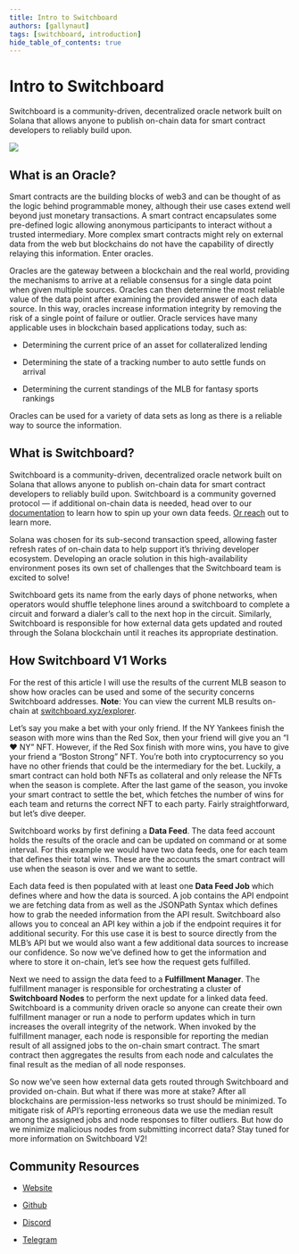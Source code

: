 ```yaml
---
title: Intro to Switchboard
authors: [gallynaut]
tags: [switchboard, introduction]
hide_table_of_contents: true
---
```


# Intro to Switchboard

Switchboard is a community-driven, decentralized oracle network built on Solana
that allows anyone to publish on-chain data for smart contract developers to
reliably build upon.

![](./assets/2021-09-22-Intro-to-Switchboard_Banner.png)

## What is an Oracle?

Smart contracts are the building blocks of web3 and can be thought of as the
logic behind programmable money, although their use cases extend well beyond
just monetary transactions. A smart contract encapsulates some pre-defined logic
allowing anonymous participants to interact without a trusted intermediary. More
complex smart contracts might rely on external data from the web but blockchains
do not have the capability of directly relaying this information. Enter oracles.

Oracles are the gateway between a blockchain and the real world, providing the
mechanisms to arrive at a reliable consensus for a single data point when given
multiple sources. Oracles can then determine the most reliable value of the data
point after examining the provided answer of each data source. In this way,
oracles increase information integrity by removing the risk of a single point of
failure or outlier. Oracle services have many applicable uses in blockchain
based applications today, such as:

- Determining the current price of an asset for collateralized lending

- Determining the state of a tracking number to auto settle funds on arrival

- Determining the current standings of the MLB for fantasy sports rankings

Oracles can be used for a variety of data sets as long as there is a reliable
way to source the information.

<!--truncate-->

## What is Switchboard?

Switchboard is a community-driven, decentralized oracle network built on Solana
that allows anyone to publish on-chain data for smart contract developers to
reliably build upon. Switchboard is a community governed protocol — if
additional on-chain data is needed, head over to our
[documentation](https://app.gitbook.com/@switchboard-1/s/switchboard/) to learn
how to spin up your own data feeds. [Or reach](mailto:hello@switchboard.xyz) out
to learn more.

Solana was chosen for its sub-second transaction speed, allowing faster refresh
rates of on-chain data to help support it’s thriving developer ecosystem.
Developing an oracle solution in this high-availability environment poses its
own set of challenges that the Switchboard team is excited to solve!

Switchboard gets its name from the early days of phone networks, when operators
would shuffle telephone lines around a switchboard to complete a circuit and
forward a dialer’s call to the next hop in the circuit. Similarly, Switchboard
is responsible for how external data gets updated and routed through the Solana
blockchain until it reaches its appropriate destination.

## How Switchboard V1 Works

For the rest of this article I will use the results of the current MLB season to
show how oracles can be used and some of the security concerns Switchboard
addresses. **Note**: You can view the current MLB results on-chain at
[switchboard.xyz/explorer](https://switchboard.xyz/explorer).

Let’s say you make a bet with your only friend. If the NY Yankees finish the
season with more wins than the Red Sox, then your friend will give you an “I ❤
NY” NFT. However, if the Red Sox finish with more wins, you have to give your
friend a “Boston Strong” NFT. You’re both into cryptocurrency so you have no
other friends that could be the intermediary for the bet. Luckily, a smart
contract can hold both NFTs as collateral and only release the NFTs when the
season is complete. After the last game of the season, you invoke your smart
contract to settle the bet, which fetches the number of wins for each team and
returns the correct NFT to each party. Fairly straightforward, but let’s dive
deeper.

Switchboard works by first defining a **Data Feed**. The data feed account holds
the results of the oracle and can be updated on command or at some interval. For
this example we would have two data feeds, one for each team that defines their
total wins. These are the accounts the smart contract will use when the season
is over and we want to settle.

Each data feed is then populated with at least one **Data Feed Job** which
defines where and how the data is sourced. A job contains the API endpoint we
are fetching data from as well as the JSONPath Syntax which defines how to grab
the needed information from the API result. Switchboard also allows you to
conceal an API key within a job if the endpoint requires it for additional
security. For this use case it is best to source directly from the MLB’s API but
we would also want a few additional data sources to increase our confidence. So
now we’ve defined how to get the information and where to store it on-chain,
let’s see how the request gets fulfilled.

Next we need to assign the data feed to a **Fulfillment Manager**. The
fulfillment manager is responsible for orchestrating a cluster of **Switchboard
Nodes** to perform the next update for a linked data feed. Switchboard is a
community driven oracle so anyone can create their own fulfillment manager or
run a node to perform updates which in turn increases the overall integrity of
the network. When invoked by the fulfillment manager, each node is responsible
for reporting the median result of all assigned jobs to the on-chain smart
contract. The smart contract then aggregates the results from each node and
calculates the final result as the median of all node responses.

So now we’ve seen how external data gets routed through Switchboard and provided
on-chain. But what if there was more at stake? After all blockchains are
permission-less networks so trust should be minimized. To mitigate risk of API’s
reporting erroneous data we use the median result among the assigned jobs and
node responses to filter outliers. But how do we minimize malicious nodes from
submitting incorrect data? Stay tuned for more information on Switchboard V2!

## Community Resources

- [Website](https://switchboard.xyz/)

- [Github](https://github.com/switchboard-xyz)

- [Discord](https://discord.com/invite/sNeGymrabT)

- [Telegram](https://t.me/switchboardxyz)
